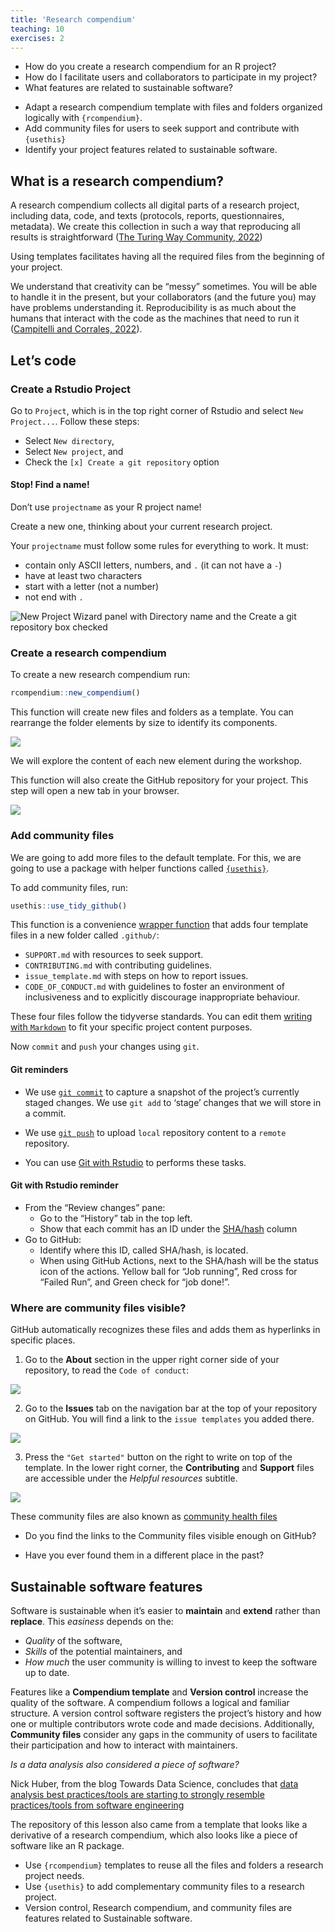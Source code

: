 ```yaml
---
title: 'Research compendium'
teaching: 10
exercises: 2
---
```


:::::::::::::::::::::::::::::::::::::: questions 

- How do you create a research compendium for an R project?
- How do I facilitate users and collaborators to participate in my project?
- What features are related to sustainable software?

::::::::::::::::::::::::::::::::::::::::::::::::

::::::::::::::::::::::::::::::::::::: objectives

- Adapt a research compendium template with files and folders organized logically with `{rcompendium}`.
- Add community files for users to seek support and contribute with `{usethis}`
- Identify your project features related to sustainable software.

::::::::::::::::::::::::::::::::::::::::::::::::

## What is a research compendium?

A research compendium collects all digital parts of a research project, including data, code, and texts (protocols, reports, questionnaires, metadata). We create this collection in such a way that reproducing all results is straightforward ([The Turing Way Community, 2022](https://the-turing-way.netlify.app/reproducible-research/compendia#summary))

Using templates facilitates having all the required files from the beginning of your project.

We understand that creativity can be “messy” sometimes. You will be able to handle it in the present, but your collaborators (and the future you) may have problems understanding it. Reproducibility is as much about the humans that interact with the code as the machines that need to run it ([Campitelli and Corrales, 2022](https://eliocamp.github.io/reproducibility-with-r/materials/day1/02-projects/)).

<!-- figure from this to that -->

## Let's code

### Create a Rstudio Project

Go to `Project`, which is in the top right corner of Rstudio and select `New Project...`. Follow these steps:

- Select `New directory`, 
- Select `New project`, and 
- Check the `[x] Create a git repository` option

:::callout

#### Stop! Find a name!

Don't use `projectname` as your R project name!

Create a new one, thinking about your current research project.

:::

Your `projectname` must follow some rules for everything to work. It must:

- contain only ASCII letters, numbers, and `.` (it can not have a `-`)
- have at least two characters
- start with a letter (not a number)
- not end with `.`

![](fig/project-init.png){alt='New Project Wizard panel with Directory name and the Create a git repository box checked'}


### Create a research compendium

To create a new research compendium run:

```r
rcompendium::new_compendium()
```

This function will create new files and folders as a template. You can rearrange the folder elements by size to identify its components.

![](fig/projectname-01.png)

We will explore the content of each new element during the workshop.

This function will also create the GitHub repository for your project. This step will open a new tab in your browser.

![](fig/projectname-01-github.png)

### Add community files

We are going to add more files to the default template. For this, we are going to use a package with helper functions called [`{usethis}`](https://usethis.r-lib.org/).

To add community files, run:

```r
usethis::use_tidy_github()
```

This function is a convenience [wrapper function](https://stackoverflow.com/q/44783295/6702544) that adds four template files in a new folder called `.github/`: 

- `SUPPORT.md` with resources to seek support.
- `CONTRIBUTING.md` with contributing guidelines.
- `issue_template.md` with steps on how to report issues.
- `CODE_OF_CONDUCT.md` with guidelines to foster an environment of inclusiveness and to explicitly discourage inappropriate behaviour.

These four files follow the tidyverse standards. You can edit them [writing with `Markdown`](https://rstudio.github.io/cheatsheets/html/rmarkdown.html#write-with-markdown) to fit your specific project content purposes.

:::prereq

Now `commit` and `push` your changes using `git`.

#### Git reminders

- We use [`git commit`](https://www.atlassian.com/git/tutorials/saving-changes/git-commit) to capture a snapshot of the project's currently staged changes. We use `git add` to 'stage' changes that we will store in a commit.

- We use [`git push`](https://www.atlassian.com/git/tutorials/syncing/git-push) to upload `local` repository content to a `remote` repository.

<!-- add a diagram for this -->

- You can use [Git with Rstudio](https://rviews.rstudio.com/2020/04/23/10-commands-to-get-started-with-git/) to performs these tasks.

:::

:::::::::::::::::::::::::::::::::::::::::::::::::::::::::::::::::::: instructor

#### Git with Rstudio reminder

- From the “Review changes” pane:
    + Go to the “History” tab in the top left.
    + Show that each commit has an ID under the [SHA/hash](https://happygitwithr.com/repeated-amend.html?q=sha#um-what-if-i-did-push) column

- Go to GitHub:
    + Identify where this ID, called SHA/hash, is located.
    + When using GitHub Actions, next to the SHA/hash will be the status icon of the actions. Yellow ball for "Job running", Red cross for "Failed Run", and Green check for "job done!".

::::::::::::::::::::::::::::::::::::::::::::::::::::::::::::::::::::::::::::::::

### Where are community files visible?

GitHub automatically recognizes these files and adds them as hyperlinks in specific places. 

1. Go to the __About__ section in the upper right corner side of your repository, to read the `Code of conduct`:

![](fig/code_of_conduct.png)

2. Go to the __Issues__ tab on the navigation bar at the top of your repository on GitHub. You will find a link to the `issue templates` you added there.

![](fig/issue_template.png)

3. Press the `"Get started"` button on the right to write on top of the template. In the lower right corner, the __Contributing__ and __Support__ files are accessible under the _Helpful resources_ subtitle.

![](fig/helpful_resources.png)

These community files are also known as [community health files](https://github.blog/changelog/2019-02-21-organization-wide-community-health-files/)

:::discussion

- Do you find the links to the Community files visible enough on GitHub?

- Have you ever found them in a different place in the past?

:::


## Sustainable software features

Software is sustainable when it's easier to __maintain__ and __extend__ rather than __replace__. This _easiness_ depends on the: 

- _Quality_ of the software, 
- _Skills_ of the potential maintainers, and 
- _How much_ the user community is willing to invest to keep the software up to date.

Features like a __Compendium template__ and __Version control__ increase the quality of the software. A compendium follows a logical and familiar structure. A version control software registers the project's history and how one or multiple contributors wrote code and made decisions. Additionally, __Community files__ consider any gaps in the community of users to facilitate their participation and how to interact with maintainers.

:::testimonial

_Is a data analysis also considered a piece of software?_ 

Nick Huber, from the blog Towards Data Science, concludes that [data analysis best practices/tools are starting to strongly resemble practices/tools from software engineering](https://towardsdatascience.com/data-analysis-is-a-form-of-software-engineering-876232bd3ebc)

The repository of this lesson also came from a template that looks like a derivative of a research compendium, which also looks like a piece of software like an R package.

:::

::::::::::::::::::::::::::::::::::::: keypoints 

- Use `{rcompendium}` templates to reuse all the files and folders a research project needs. 
- Use `{usethis}` to add complementary community files to a research project.
- Version control, Research compendium, and community files are features related to Sustainable software. 

::::::::::::::::::::::::::::::::::::::::::::::::

